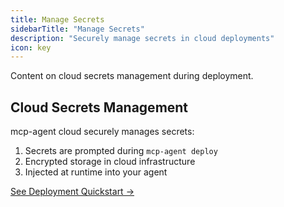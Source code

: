 ```yaml
---
title: Manage Secrets
sidebarTitle: "Manage Secrets"
description: "Securely manage secrets in cloud deployments"
icon: key
---
```


<Info>
Content on cloud secrets management during deployment.
</Info>

## Cloud Secrets Management

mcp-agent cloud securely manages secrets:

1. Secrets are prompted during `mcp-agent deploy`
2. Encrypted storage in cloud infrastructure
3. Injected at runtime into your agent

[See Deployment Quickstart →](/deployment/deployment-quickstart)
